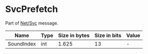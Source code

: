 # SvcPrefetch

Part of [Net/Svc](../netsvc) message.

<!-- @dem-gen-begin:SvcPrefetch -->
| Name | Type | Size in bytes | Size in bits | Value |
| --- | --- | --- | --- | --- |
| SoundIndex | int | 1.625 | 13 | - |

<!-- @dem-gen-end:SvcPrefetch -->
